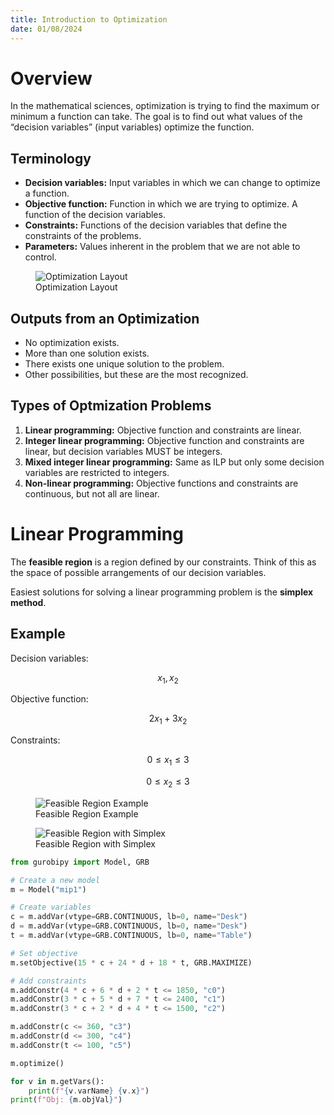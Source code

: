 ```yaml
---
title: Introduction to Optimization
date: 01/08/2024
---
```


# Overview

In the mathematical sciences, optimization is trying to find the maximum or minimum a function can take. The goal is to find out what values of the "decision variables" (input variables) optimize the function.

## Terminology

-   **Decision variables:** Input variables in which we can change to optimize a function.
-   **Objective function:** Function in which we are trying to optimize. A function of the decision variables.
-   **Constraints:** Functions of the decision variables that define the constraints of the problems.
-   **Parameters:** Values inherent in the problem that we are not able to control.

![Optimization Layout](images/optimization-layout.png){#fig-optim-layout}

## Outputs from an Optimization

-   No optimization exists.
-   More than one solution exists.
-   There exists one unique solution to the problem.
-   Other possibilities, but these are the most recognized.

## Types of Optmization Problems

1.  **Linear programming:** Objective function and constraints are linear.
2.  **Integer linear programming:** Objective function and constraints are linear, but decision variables MUST be integers.
3.  **Mixed integer linear programming:** Same as ILP but only some decision variables are restricted to integers.
4.  **Non-linear programming:** Objective functions and constraints are continuous, but not all are linear.

# Linear Programming

The **feasible region** is a region defined by our constraints. Think of this as the space of possible arrangements of our decision variables.

Easiest solutions for solving a linear programming problem is the **simplex method**.

## Example

Decision variables:

$$
x_1, x_2
$$

Objective function:

$$
2x_1 + 3x_2
$$

Constraints:

$$
0 \leq x_1 \leq 3
$$

$$
0 \leq x_2 \leq 3
$$

![Feasible Region Example](images/feasible-region.png){#fig-feasible-region}

![Feasible Region with Simplex](images/simplex-example.png){#fig-simplex-example}

```python
from gurobipy import Model, GRB

# Create a new model
m = Model("mip1")

# Create variables
c = m.addVar(vtype=GRB.CONTINUOUS, lb=0, name="Desk")
d = m.addVar(vtype=GRB.CONTINUOUS, lb=0, name="Desk")
t = m.addVar(vtype=GRB.CONTINUOUS, lb=0, name="Table")

# Set objective
m.setObjective(15 * c + 24 * d + 18 * t, GRB.MAXIMIZE)

# Add constraints
m.addConstr(4 * c + 6 * d + 2 * t <= 1850, "c0")
m.addConstr(3 * c + 5 * d + 7 * t <= 2400, "c1")
m.addConstr(3 * c + 2 * d + 4 * t <= 1500, "c2")

m.addConstr(c <= 360, "c3")
m.addConstr(d <= 300, "c4")
m.addConstr(t <= 100, "c5")

m.optimize()

for v in m.getVars():
    print(f"{v.varName} {v.x}")
print(f"Obj: {m.objVal}")
```